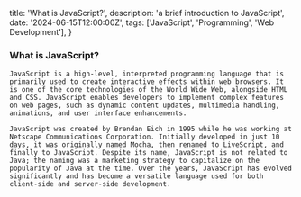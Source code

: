   title: 'What is JavaScript?',
  description: 'a brief introduction to JavaScript',
  date: '2024-06-15T12:00:00Z',
  tags: ['JavaScript', 'Programming', 'Web Development'],
}

### What is JavaScript?

    JavaScript is a high-level, interpreted programming language that is primarily used to create interactive effects within web browsers. It is one of the core technologies of the World Wide Web, alongside HTML and CSS. JavaScript enables developers to implement complex features on web pages, such as dynamic content updates, multimedia handling, animations, and user interface enhancements.

    JavaScript was created by Brendan Eich in 1995 while he was working at Netscape Communications Corporation. Initially developed in just 10 days, it was originally named Mocha, then renamed to LiveScript, and finally to JavaScript. Despite its name, JavaScript is not related to Java; the naming was a marketing strategy to capitalize on the popularity of Java at the time. Over the years, JavaScript has evolved significantly and has become a versatile language used for both client-side and server-side development.


